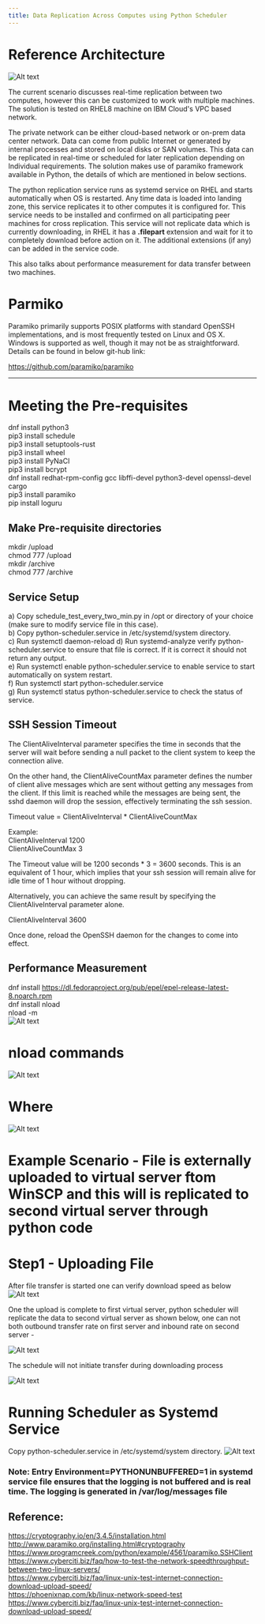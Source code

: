 ```yaml
---
title: Data Replication Across Computes using Python Scheduler
---
```



<PageDescription>


</PageDescription>

# Reference Architecture
![Alt text](/images/Screenshot_4_lat.jpg?raw=true "") 

The current scenario discusses real-time replication between two computes, however this can be customized to work with multiple machines. The solution is tested on RHEL8 machine on IBM Cloud's VPC based network.

The private network can be either cloud-based network or on-prem data center network. Data can come from public Internet or generated by internal processes and stored on local disks or SAN volumes. This data can be replicated in real-time or scheduled for later replication depending on Individual requirements. The solution makes use of paramiko framework available in Python, the details of which are mentioned in below sections.  

The python replication service runs as systemd service on RHEL and starts automatically when OS is restarted. Any time data is loaded into landing zone, this service replicates it to other computes it is configured for. This service needs to be installed and confirmed on all participating peer machines for cross replication. This service will not replicate data which is currently downloading, in RHEL it has a **.filepart** extension and wait for it to completely download before action on it. The additional extensions (if any) can be added in the service code. 

This also talks about performance measurement for data transfer between two machines.

# Parmiko
Paramiko primarily supports POSIX platforms with standard OpenSSH implementations, and is most frequently tested on Linux and OS X. Windows is supported as well, though it may not be as straightforward. Details can be found in below git-hub link:

https://github.com/paramiko/paramiko

--------------------
# Meeting the Pre-requisites
dnf install python3 <br/>
pip3 install schedule  <br/> 
pip3 install setuptools-rust <br/>
pip3 install wheel <br/>
pip3 install PyNaCl <br/>
pip3 install bcrypt <br/>
dnf install redhat-rpm-config gcc libffi-devel python3-devel openssl-devel cargo <br/>
pip3 install paramiko <br>
pip install loguru <br/>
## Make Pre-requisite directories
mkdir /upload <br/>
chmod 777 /upload <br/>
mkdir /archive <br/>
chmod 777 /archive <br/>

## Service Setup
a) Copy schedule_test_every_two_min.py in /opt or directory of your choice (make sure to modify service file in this case). <br/>
b) Copy python-scheduler.service in /etc/systemd/system directory. <br/>
c) Run systemctl daemon-reload
d) Run systemd-analyze verify python-scheduler.service to ensure that file is correct. If it is correct it should not return any output. <br/>
e) Run systemctl enable python-scheduler.service to enable service to start automatically on system restart. <br/>
f) Run systemctl start python-scheduler.service <br/>
g) Run systemctl status python-scheduler.service to check the status of service. <br/>

## SSH Session Timeout
The ClientAliveInterval parameter specifies the time in seconds that the server will wait before sending a null packet to the client system to keep the connection alive.

On the other hand, the ClientAliveCountMax parameter defines the number of client alive messages which are sent without getting any messages from the client. If this limit is reached while the messages are being sent, the sshd daemon will drop the session, effectively terminating the ssh session.

Timeout value = ClientAliveInterval * ClientAliveCountMax

Example: <br/>
ClientAliveInterval  1200 <br/>
ClientAliveCountMax 3 <br/>

The Timeout value will be 1200 seconds * 3 = 3600 seconds. 
This is an equivalent of 1 hour, which implies that your ssh session will remain alive for idle time of 1 hour without dropping.

Alternatively, you can achieve the same result by specifying the ClientAliveInterval parameter alone.

ClientAliveInterval  3600

Once done, reload the OpenSSH daemon for the changes to come into effect.

## Performance Measurement
dnf install https://dl.fedoraproject.org/pub/epel/epel-release-latest-8.noarch.rpm <br/>
dnf install nload <br/>
nload -m <br/>
![Alt text](/images/Screenshot_1.jpg?raw=true "")
# nload commands
![Alt text](/images/Screenshot_2.jpg?raw=true "") <br/>
# Where <br/>
![Alt text](/images/Screenshot_3.jpg?raw=true "")

# Example Scenario - File is externally uploaded to virtual server ftom WinSCP and this will is replicated to second virtual server through python code
# Step1 - Uploading File 

After file transfer is started one can verify download speed as below <br/>
![Alt text](/images/Screenshot_1_lat.jpg?raw=true "") <br/>

One the upload is complete to first virtual server, python scheduler will replicate the data to second virtual server as shown below, one can not both outbound transfer rate on first server and inbound rate on second server  - <br/>

![Alt text](/images/Screenshot_2_lat.jpg?raw=true "")

The schedule will not initiate transfer during downloading process <br/>

![Alt text](/images/Screenshot_3_lat.jpg?raw=true "") <br/>

# Running Scheduler as Systemd Service
Copy python-scheduler.service in /etc/systemd/system directory.
![Alt text](/images/Screenshot_5_lat.jpg?raw=true "") <br/>

### Note: Entry Environment=PYTHONUNBUFFERED=1 in systemd service file ensures that the logging is not buffered and is real time. The logging is generated in /var/log/messages file

## Reference:
https://cryptography.io/en/3.4.5/installation.html <br/>
http://www.paramiko.org/installing.html#cryptography <br/>
https://www.programcreek.com/python/example/4561/paramiko.SSHClient <br/>
https://www.cyberciti.biz/faq/how-to-test-the-network-speedthroughput-between-two-linux-servers/ <br/>
https://www.cyberciti.biz/faq/linux-unix-test-internet-connection-download-upload-speed/ <br/>
https://phoenixnap.com/kb/linux-network-speed-test <br/>
https://www.cyberciti.biz/faq/linux-unix-test-internet-connection-download-upload-speed/ 
